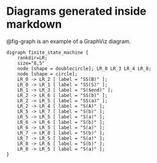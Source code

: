 # Diagrams generated inside markdown

@fig-graph is an example of a GraphViz diagram.

```.graphviz
digraph finite_state_machine {
	rankdir=LR;
	size="8,5"
	node [shape = doublecircle]; LR_0 LR_3 LR_4 LR_8;
	node [shape = circle];
	LR_0 -> LR_2 [ label = "SS(B)" ];
	LR_0 -> LR_1 [ label = "SS(S)" ];
	LR_1 -> LR_3 [ label = "S($end)" ];
	LR_2 -> LR_6 [ label = "SS(b)" ];
	LR_2 -> LR_5 [ label = "SS(a)" ];
	LR_2 -> LR_4 [ label = "S(A)" ];
	LR_5 -> LR_7 [ label = "S(b)" ];
	LR_5 -> LR_5 [ label = "S(a)" ];
	LR_6 -> LR_6 [ label = "S(b)" ];
	LR_6 -> LR_5 [ label = "S(a)" ];
	LR_7 -> LR_8 [ label = "S(b)" ];
	LR_7 -> LR_5 [ label = "S(a)" ];
	LR_8 -> LR_6 [ label = "S(b)" ];
	LR_8 -> LR_5 [ label = "S(a)" ];
}
```
